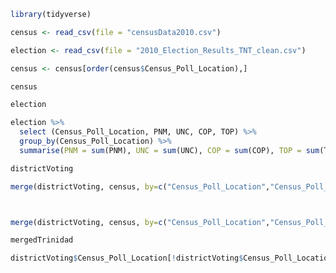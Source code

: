 ```r
library(tidyverse)

census <- read_csv(file = "censusData2010.csv")

election <- read_csv(file = "2010_Election_Results_TNT_clean.csv")
```

```r
census <- census[order(census$Census_Poll_Location),]

census
```

```r
election
```

```r
election %>%
  select (Census_Poll_Location, PNM, UNC, COP, TOP) %>%
  group_by(Census_Poll_Location) %>%
  summarise(PNM = sum(PNM), UNC = sum(UNC), COP = sum(COP), TOP = sum(TOP)) -> districtVoting 

districtVoting

merge(districtVoting, census, by=c("Census_Poll_Location","Census_Poll_Location"))




```

```r
merge(districtVoting, census, by=c("Census_Poll_Location","Census_Poll_Location")) -> mergedTrinidad

mergedTrinidad
```

```r
districtVoting$Census_Poll_Location[!districtVoting$Census_Poll_Location %in% mergedTrinidad$Census_Poll_Location]
```

